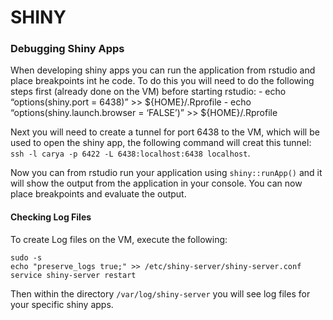 # SHINY

### Debugging Shiny Apps

When developing shiny apps you can run the application from rstudio and place breakpoints int he code. To do this you will need to do the following steps first (already done on the VM) before starting rstudio:
- echo "options(shiny.port = 6438)" >> ${HOME}/.Rprofile
- echo "options(shiny.launch.browser = 'FALSE')" >> ${HOME}/.Rprofile

Next you will need to create a tunnel for port 6438 to the VM, which will be used to open the shiny app, the following command will creat this tunnel: `ssh -l carya -p 6422 -L 6438:localhost:6438 localhost`.

Now you can from rstudio run your application using `shiny::runApp()` and it will show the output from the application in your console. You can now place breakpoints and evaluate the output.

#### Checking Log Files
To create Log files on the VM, execute the following: 
```
sudo -s
echo "preserve_logs true;" >> /etc/shiny-server/shiny-server.conf
service shiny-server restart
```
Then within the directory `/var/log/shiny-server` you will see log files for your specific shiny apps.
